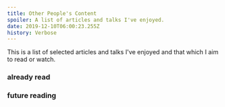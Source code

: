 ```yaml
---
title: Other People's Content
spoiler: A list of articles and talks I've enjoyed.
date: 2019-12-10T06:00:23.255Z
history: Verbose
---
```



This is a list of selected articles and talks I've enjoyed
and that which I aim to read or watch.

### already read

<ReadingList list={alreadyRead} />

### future reading

<ReadingList list={futureReading} />
